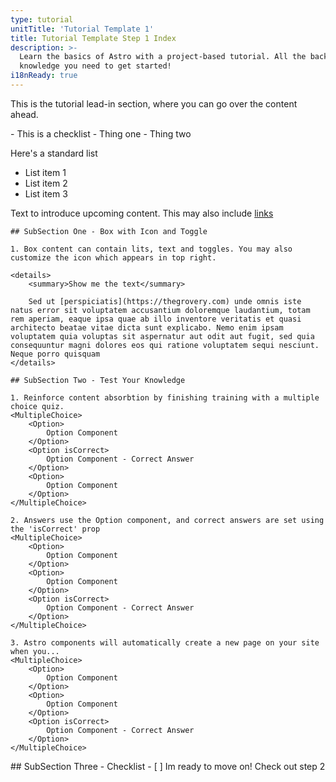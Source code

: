 ```yaml
---
type: tutorial
unitTitle: 'Tutorial Template 1'
title: Tutorial Template Step 1 Index
description: >-
  Learn the basics of Astro with a project-based tutorial. All the background
  knowledge you need to get started!
i18nReady: true
---
```


<Lede> This is the tutorial lead-in section, where you can go over the content ahead. </Lede>

<PreCheck>
  - This is a checklist
  - Thing one
  - Thing two
</PreCheck>


Here's a standard list
- List item 1
- List item 2
- List item 3

Text to introduce upcoming content. This may also include [links](https://thegrovery.com)

<Box icon="puzzle-piece">

	## SubSection One - Box with Icon and Toggle
	
	1. Box content can contain lits, text and toggles. You may also customize the icon which appears in top right.

    <details>
    	<summary>Show me the text</summary>
	
    	Sed ut [perspiciatis](https://thegrovery.com) unde omnis iste natus error sit voluptatem accusantium doloremque laudantium, totam rem aperiam, eaque ipsa quae ab illo inventore veritatis et quasi architecto beatae vitae dicta sunt explicabo. Nemo enim ipsam voluptatem quia voluptas sit aspernatur aut odit aut fugit, sed quia consequuntur magni dolores eos qui ratione voluptatem sequi nesciunt. Neque porro quisquam
    </details>

</Box>

<Box icon="check-list">

	## SubSection Two - Test Your Knowledge

	1. Reinforce content absorbtion by finishing training with a multiple choice quiz. 
	<MultipleChoice>
		<Option>
			Option Component
		</Option>
		<Option isCorrect>
			Option Component - Correct Answer
		</Option>
		<Option>
			Option Component
		</Option>
	</MultipleChoice>

	2. Answers use the Option component, and correct answers are set using the 'isCorrect' prop
	<MultipleChoice>
		<Option>
			Option Component
		</Option>
		<Option>
			Option Component
		</Option>
		<Option isCorrect>
			Option Component - Correct Answer
		</Option>
	</MultipleChoice>

	3. Astro components will automatically create a new page on your site when you...
	<MultipleChoice>
		<Option>
			Option Component
		</Option>
		<Option>
			Option Component
		</Option>
		<Option isCorrect>
			Option Component - Correct Answer
		</Option>
	</MultipleChoice>
</Box>


<Box icon="check-list">
## SubSection Three - Checklist

<Checklist>
- [ ] Im ready to move on! Check out step 2
</Checklist>
</Box>
